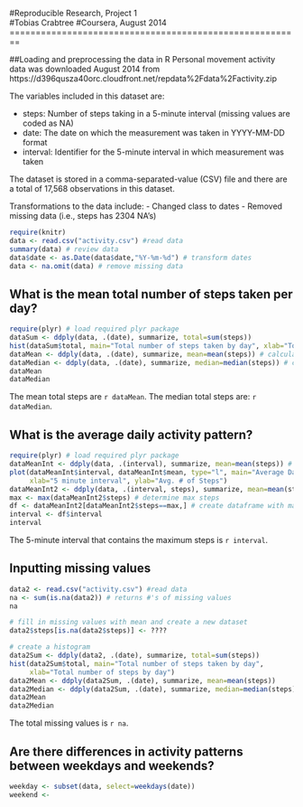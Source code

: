 #Reproducible Research, Project 1  
#Tobias Crabtree
#Coursera, August 2014
========================================================

##Loading and preprocessing the data in R
Personal movement activity data was downloaded August 2014 from 
https://d396qusza40orc.cloudfront.net/repdata%2Fdata%2Factivity.zip

The variables included in this dataset are:

- steps: Number of steps taking in a 5-minute interval (missing values are coded as NA)
- date: The date on which the measurement was taken in YYYY-MM-DD format
- interval: Identifier for the 5-minute interval in which measurement was taken

The dataset is stored in a comma-separated-value (CSV) file and there are a total of 17,568 observations in this dataset.

Transformations to the data include:
- Changed class to dates
- Removed missing data (i.e., steps has 2304 NA's)

```r
require(knitr)
data <- read.csv("activity.csv") #read data 
summary(data) # review data
data$date <- as.Date(data$date,"%Y-%m-%d") # transform dates
data <- na.omit(data) # remove missing data 

```

## What is the mean total number of steps taken per day?

```r
require(plyr) # load required plyr package
dataSum <- ddply(data, .(date), summarize, total=sum(steps))
hist(dataSum$total, main="Total number of steps taken by day", xlab="Total number of steps by day")
dataMean <- ddply(data, .(date), summarize, mean=mean(steps)) # calculate mean steps by day
dataMedian <- ddply(data, .(date), summarize, median=median(steps)) # calculate mean steps by day
dataMean
dataMedian
```

The mean total steps are `r dataMean`.
The median total steps are: `r dataMedian`.

## What is the average daily activity pattern?

```r
require(plyr) # load required plyr package
dataMeanInt <- ddply(data, .(interval), summarize, mean=mean(steps)) # calculate mean steps by day
plot(dataMeanInt$interval, dataMeanInt$mean, type="l", main="Average Daily Activity Pattern", 
     xlab="5 minute interval", ylab="Avg. # of Steps")
dataMeanInt2 <- ddply(data, .(interval, steps), summarize, mean=mean(steps)) # calculate mean steps by day
max <- max(dataMeanInt2$steps) # determine max steps
df <- dataMeanInt2[dataMeanInt2$steps==max,] # create dataframe with max steps and interval
interval <- df$interval
interval
```
The 5-minute interval that contains the maximum steps is `r interval`.

## Inputting missing values
```r
data2 <- read.csv("activity.csv") #read data 
na <- sum(is.na(data2)) # returns #'s of missing values
na

# fill in missing values with mean and create a new dataset
data2$steps[is.na(data2$steps)] <- ???? 

# create a histogram
data2Sum <- ddply(data2, .(date), summarize, total=sum(steps))
hist(data2Sum$total, main="Total number of steps taken by day", 
     xlab="Total number of steps by day")
data2Mean <- ddply(data2Sum, .(date), summarize, mean=mean(steps)) 
data2Median <- ddply(data2Sum, .(date), summarize, median=median(steps))  
data2Mean
data2Median

```
The total missing values is `r na`.

## Are there differences in activity patterns between weekdays and weekends?
```r
weekday <- subset(data, select=weekdays(date))
weekend <- 
```

